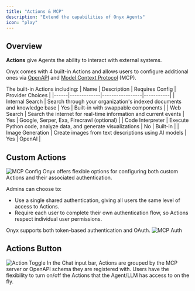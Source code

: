 ```yaml
---
title: "Actions & MCP"
description: "Extend the capabilities of Onyx Agents"
icon: "play"
---
```


## Overview
**Actions** give Agents the ability to interact with external systems.

Onyx comes with 4 built-in Actions and allows users to configure additional ones via
[OpenAPI](https://en.wikipedia.org/wiki/OpenAPI_Specification) and [Model Context Protocol](https://modelcontextprotocol.io/) (MCP).

The built-in Actions including:
| Name | Description | Requires Config | Provider Choices |
|------|-------------|-----------------|-----------|
| Internal Search | Search through your organization's indexed documents and knowledge base | Yes | Built-in with swappable components |
| Web Search | Search the internet for real-time information and current events | Yes | Google, Serper, Exa, Firecrawl (optional) |
| Code Interpreter | Execute Python code, analyze data, and generate visualizations | No | Built-in |
| Image Generation | Create images from text descriptions using AI models | Yes | OpenAI |

## Custom Actions
<img className="rounded-image" src="/assets/overview/core_features/mcp.png" alt="MCP Config" />
Onyx offers flexible options for configuring both custom Actions and their associated authentication.

Admins can choose to:
- Use a single shared authentication, giving all users the same level of access to Actions.
- Require each user to complete their own authentication flow, so Actions respect individual user permissions.

Onyx supports both token-based authentication and OAuth.
<img className="rounded-image" src="/assets/overview/core_features/mcp_auth.png" alt="MCP Auth" />

## Actions Button
<img className="rounded-image" src="/assets/overview/core_features/action_toggle.png" alt="Action Toggle" />
In the Chat input bar, Actions are grouped by the MCP server or OpenAPI schema they are registered with.
Users have the flexibility to turn on/off the Actions that the Agent/LLM has access to on the fly.

